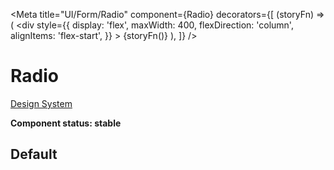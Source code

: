 
<Meta
  title="UI/Form/Radio"
  component={Radio}
  decorators={[
    (storyFn) => (
      <div
        style={{
          display: 'flex',
          maxWidth: 400,
          flexDirection: 'column',
          alignItems: 'flex-start',
        }}
      >
        {storyFn()}
      </div>
    ),
  ]}
/>

# Radio

[Design System](https://designsystem.amsterdam.nl/7awj1hc9f/p/6495d9-radio)

**Component status: stable**

## Default

<Preview>
  <Story name="Default">
    <Fragment>
      <RadioGroup name="group">
        <Label htmlFor="radio-1" label="Default">
          <Radio id="radio-1" />
        </Label>
        <Label htmlFor="radio-2" label="Checked">
          <Radio id="radio-2" checked />
        </Label>
      </RadioGroup>
      <RadioGroup name="group-disabled" disabled>
        <Label htmlFor="radio-3" label="Disabled">
          <Radio id="radio-3" />
        </Label>
        <Label htmlFor="radio-4" label="Checked and disabled">
          <Radio id="radio-4" checked />
        </Label>
      </RadioGroup>
      <RadioGroup name="group-errored" error>
        <Label htmlFor="radio-5" label="Errored">
          <Radio id="radio-5" />
        </Label>
      </RadioGroup>
    </Fragment>
  </Story>
</Preview>
